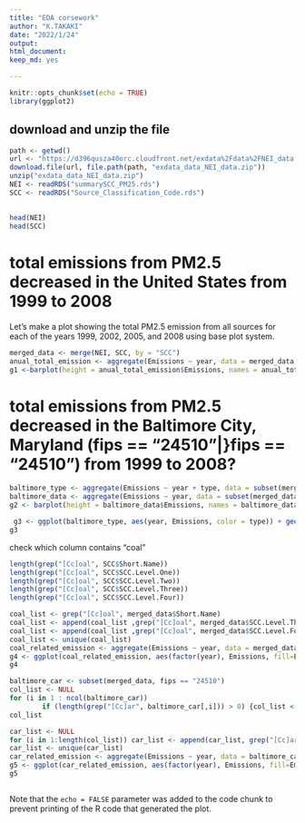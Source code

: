 ```yaml
---
title: "EDA corsework"
author: "K.TAKAKI"
date: "2022/1/24"
output: 
html_document: 
keep_md: yes

---
```


```r
knitr::opts_chunk$set(echo = TRUE)
library(ggplot2)
```

## download and unzip the file

```r
path <- getwd()
url <- "https://d396qusza40orc.cloudfront.net/exdata%2Fdata%2FNEI_data.zip"
download.file(url, file.path(path, "exdata_data_NEI_data.zip"))
unzip("exdata_data_NEI_data.zip")
NEI <- readRDS("summarySCC_PM25.rds")
SCC <- readRDS("Source_Classification_Code.rds")
```

## 


```r
head(NEI)
head(SCC)
```

# total emissions from PM2.5 decreased in the United States from 1999 to 2008
Let's make a plot showing the total PM2.5 emission from all sources for each of the years 1999, 2002, 2005, and 2008 using base plot system.
```r
merged_data <- merge(NEI, SCC, by = "SCC")
anual_total_emission <- aggregate(Emissions ~ year, data = merged_data, sum, na.rm=TRUE)
g1 <-barplot(height = anual_total_emission$Emissions, names = anual_total_emission$year)
```

# total emissions from PM2.5 decreased in the Baltimore City, Maryland (fips == "24510"|}fips == "24510") from 1999 to 2008?

```r
baltimore_type <- aggregate(Emissions ~ year + type, data = subset(merged_data, fips == "24510"), sum, na.rm=TRUE)
baltimore_data <- aggregate(Emissions ~ year, data = subset(merged_data, fips == "24510"), sum, na.rm=TRUE)
g2 <- barplot(height = baltimore_data$Emissions, names = baltimore_data$year)
```

```r
 g3 <- ggplot(baltimore_type, aes(year, Emissions, color = type)) + geom_line(aes(fill=type), show.legend = TRUE)
g3
```

check which column contains "coal"
```r
length(grep("[Cc]oal", SCC$Short.Name))
length(grep("[Cc]oal", SCC$SCC.Level.One))
length(grep("[Cc]oal", SCC$SCC.Level.Two))
length(grep("[Cc]oal", SCC$SCC.Level.Three))
length(grep("[Cc]oal", SCC$SCC.Level.Four))
```


```r
coal_list <- grep("[Cc]oal", merged_data$Short.Name)
coal_list <- append(coal_list ,grep("[Cc]oal", merged_data$SCC.Level.Three))
coal_list <- append(coal_list ,grep("[Cc]oal", merged_data$SCC.Level.Four))
coal_list <- unique(coal_list)
coal_related_emission <- aggregate(Emissions ~ year, data = merged_data[coal_list,4:6], sum, na.rm=TRUE)
g4 <- ggplot(coal_related_emission, aes(factor(year), Emissions, fill=Emissions)) + geom_bar(stat = "identity")
g4
```

```r
baltimore_car <- subset(merged_data, fips == "24510")
col_list <- NULL
for (i in 1 : ncol(baltimore_car))
        if (length(grep("[Cc]ar", baltimore_car[,i])) > 0) {col_list <- append(col_list, i); print(colnames(baltimore_car[i]))}
col_list
```

```r
car_list <- NULL
for (i in 1:length(col_list)) car_list <- append(car_list, grep("[Cc]ar", baltimore_car[,col_list[i]]))
car_list <- unique(car_list)
car_related_emission <- aggregate(Emissions ~ year, data = baltimore_car[car_list, 4:6], sum, na.rm=TRUE)
g5 <- ggplot(car_related_emission, aes(factor(year), Emissions, fill=Emissions)) + geom_bar(stat = "identity")
g5
```

```r

```

Note that the `echo = FALSE` parameter was added to the code chunk to prevent printing of the R code that generated the plot.
